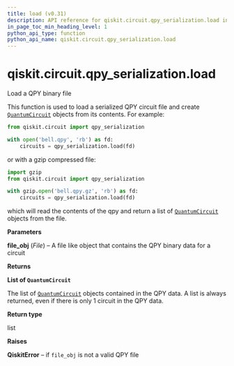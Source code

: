 ```yaml
---
title: load (v0.31)
description: API reference for qiskit.circuit.qpy_serialization.load in qiskit v0.31
in_page_toc_min_heading_level: 1
python_api_type: function
python_api_name: qiskit.circuit.qpy_serialization.load
---
```


<span id="qiskit-circuit-qpy-serialization-load" />

# qiskit.circuit.qpy\_serialization.load

<Function id="qiskit.circuit.qpy_serialization.load" isDedicatedPage={true} github="https://github.com/qiskit/qiskit/tree/stable/0.18/qiskit/circuit/qpy_serialization.py" signature="load(file_obj)">
  Load a QPY binary file

  This function is used to load a serialized QPY circuit file and create [`QuantumCircuit`](qiskit.circuit.QuantumCircuit "qiskit.circuit.QuantumCircuit") objects from its contents. For example:

  ```python
  from qiskit.circuit import qpy_serialization

  with open('bell.qpy', 'rb') as fd:
      circuits = qpy_serialization.load(fd)
  ```

  or with a gzip compressed file:

  ```python
  import gzip
  from qiskit.circuit import qpy_serialization

  with gzip.open('bell.qpy.gz', 'rb') as fd:
      circuits = qpy_serialization.load(fd)
  ```

  which will read the contents of the qpy and return a list of [`QuantumCircuit`](qiskit.circuit.QuantumCircuit "qiskit.circuit.QuantumCircuit") objects from the file.

  **Parameters**

  **file\_obj** (*File*) – A file like object that contains the QPY binary data for a circuit

  **Returns**

  **List of `QuantumCircuit`**

  The list of [`QuantumCircuit`](qiskit.circuit.QuantumCircuit "qiskit.circuit.QuantumCircuit") objects contained in the QPY data. A list is always returned, even if there is only 1 circuit in the QPY data.

  **Return type**

  list

  **Raises**

  **QiskitError** – if `file_obj` is not a valid QPY file
</Function>

